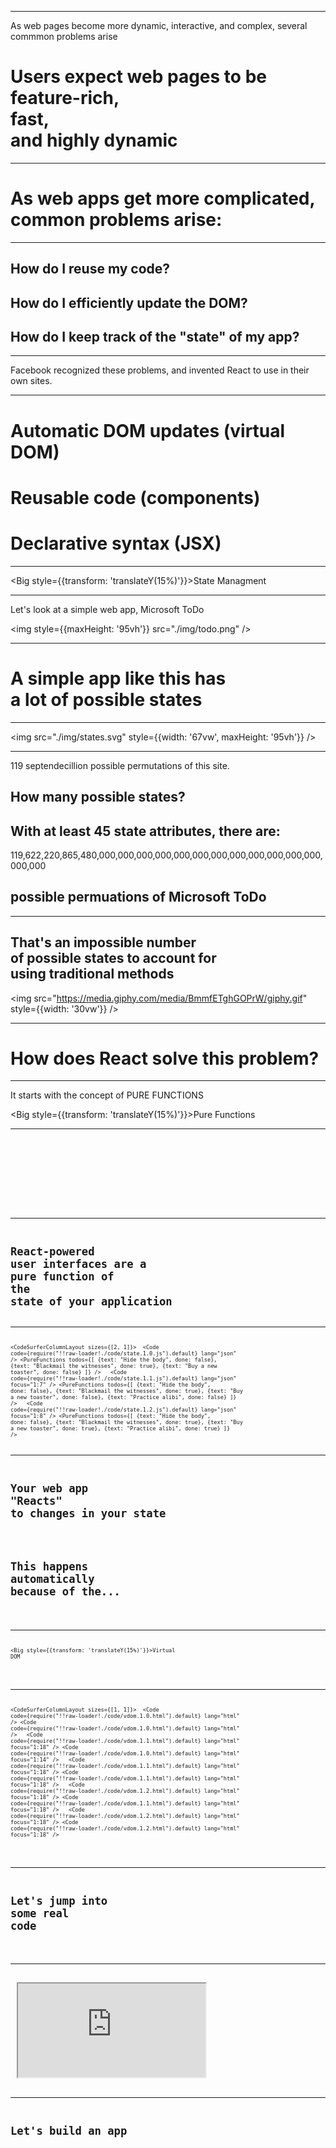 


<SplashScreen />

---

<Notes> As web pages become more dynamic, interactive, and complex, several commmon problems arise</Notes>

# Users expect web pages to be<br/><Hi>feature-rich</Hi>,<br/><Hi>fast</Hi>,<br/>and <Hi>highly dynamic</Hi>

---

# As web apps get more complicated,<br/>common problems arise:

---

## How do I reuse my code?

<Appear>

## How do I efficiently update the DOM?
## How do I keep track of the "state" of my app?

</Appear>

---


<Notes>Facebook recognized these problems, and invented React to use in their own sites.</Notes>

<HistorySlide />

---

# Automatic DOM updates (<Hi>virtual DOM</Hi>)

<Appear>

# Reusable code (<Hi>components</Hi>)
# Declarative syntax (<Hi>JSX</Hi>)

</Appear>

---

<Big style={{transform: 'translateY(15%)'}}>State Managment</Big>

<ShapesBG />

---

<Notes>Let's look at a simple web app, Microsoft ToDo</Notes>

<img style={{maxHeight: '95vh'}} src="./img/todo.png" />

---

# A simple app like this has<br/><Hi>a lot</Hi> of possible <Hi>states</Hi>

---

<img src="./img/states.svg" style={{width: '67vw', maxHeight: '95vh'}} />

---

<Notes>119 septendecillion possible permutations of this site.</Notes>

## How many <Hi>possible states</Hi>?

## With at least <Hi>45</Hi> state attributes, there are:

119,622,220,865,480,000,000,000,000,000,000,000,000,000,000,000,000,000,000

## possible permuations of Microsoft ToDo

---

## That's an <Hi>impossible</Hi> number<br/>of possible states to account for<br/>using <Hi>traditional methods</Hi>

<img src="https://media.giphy.com/media/BmmfETghGOPrW/giphy.gif" style={{width: '30vw'}} />

---

# How does <Hi>React</Hi> solve this problem?

<SplashScreen noText />

---

<Notes>It starts with the concept of PURE FUNCTIONS</Notes>

<Big style={{transform: 'translateY(15%)'}}>Pure Functions</Big>

<ShapesBG />

---

<CodeSurferColumnLayout sizes={[1]}>
  <Step>
    <Code
      code={require("!!raw-loader!./code/pure.1.0.js").default}
      lang="js"
    />
  </Step>
  <Step>
    <Code
      code={require("!!raw-loader!./code/pure.1.1.js").default}
      lang="js"
      focus="1:5"
    />
  </Step>
  <Step>
    <Code
      code={require("!!raw-loader!./code/pure.1.2.js").default}
      lang="js"
      focus="1:12"
    />
  </Step>
</CodeSurferColumnLayout>

---

# React-powered user interfaces are a<br/><Hi>pure function</Hi> of the<br/><Hi>state</Hi> of your application

---


<CodeSurferColumnLayout sizes={[2, 1]}>
  <Step>
    <Code
      code={require("!!raw-loader!./code/state.1.0.js").default}
      lang="json"
    />
    <PureFunctions todos={[
      {text: "Hide the body", done: false},
      {text: "Blackmail the witnesses", done: true},
      {text: "Buy a new toaster", done: false}
    ]} />
  </Step>
  <Step>
    <Code
      code={require("!!raw-loader!./code/state.1.1.js").default}
      lang="json"
      focus="1:7"
    />
    <PureFunctions todos={[
      {text: "Hide the body", done: false},
      {text: "Blackmail the witnesses", done: true},
      {text: "Buy a new toaster", done: false},
      {text: "Practice alibi", done: false}
    ]} />
  </Step>
  <Step>
    <Code
      code={require("!!raw-loader!./code/state.1.2.js").default}
      lang="json"
      focus="1:8"
    />
    <PureFunctions todos={[
      {text: "Hide the body", done: false},
      {text: "Blackmail the witnesses", done: true},
      {text: "Buy a new toaster", done: true},
      {text: "Practice alibi", done: true}
    ]} />
  </Step>
</CodeSurferColumnLayout>

---

# Your web app "<Hi>Reacts</Hi>"<br/>to changes in your state

<Appear>

# This happens <Hi>automatically</Hi><br/>because of the...

</Appear>

---

<Big style={{transform: 'translateY(15%)'}}>Virtual DOM</Big>

<ShapesBG />

---


<CodeSurferColumnLayout sizes={[1, 1]}>
  <Step>
    <Code
      code={require("!!raw-loader!./code/vdom.1.0.html").default}
      lang="html"
    />
    <Code
      code={require("!!raw-loader!./code/vdom.1.0.html").default}
      lang="html"
    />
  </Step>
  <Step>
    <Code
      code={require("!!raw-loader!./code/vdom.1.1.html").default}
      lang="html"
      focus="1:18"
    />
    <Code
      code={require("!!raw-loader!./code/vdom.1.0.html").default}
      lang="html"
      focus="1:14"
    />
  </Step>
  <Step>
    <Code
      code={require("!!raw-loader!./code/vdom.1.1.html").default}
      lang="html"
      focus="1:18"
    />
    <Code
      code={require("!!raw-loader!./code/vdom.1.1.html").default}
      lang="html"
      focus="1:18"
    />
  </Step>
  <Step>
    <Code
      code={require("!!raw-loader!./code/vdom.1.2.html").default}
      lang="html"
      focus="1:18"
    />
    <Code
      code={require("!!raw-loader!./code/vdom.1.1.html").default}
      lang="html"
      focus="1:18"
    />
  </Step>
  <Step>
    <Code
      code={require("!!raw-loader!./code/vdom.1.2.html").default}
      lang="html"
      focus="1:18"
    />
    <Code
      code={require("!!raw-loader!./code/vdom.1.2.html").default}
      lang="html"
      focus="1:18"
    />
  </Step>
</CodeSurferColumnLayout>

<VDomBackground />

---

# Let's jump into<br/>some real code

<ShapesBG />

---

<FullsizeSandbox>
  <iframe
    src="https://codesandbox.io/embed/restless-cherry-o73ru?fontsize=24&hidenavigation=1"
    title="hooks-demo"
    allow="geolocation; microphone; camera; midi; vr; accelerometer; gyroscope; payment; ambient-light-sensor; encrypted-media"
    sandbox="allow-modals allow-forms allow-popups allow-scripts allow-same-origin">
  </iframe>
</FullsizeSandbox>

---

# Let's build an app

<ShapesBG />
